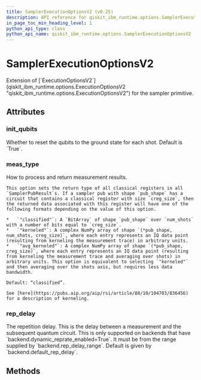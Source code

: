 ```yaml
---
title: SamplerExecutionOptionsV2 (v0.25)
description: API reference for qiskit_ibm_runtime.options.SamplerExecutionOptionsV2 in qiskit-ibm-runtime v0.25
in_page_toc_min_heading_level: 1
python_api_type: class
python_api_name: qiskit_ibm_runtime.options.SamplerExecutionOptionsV2
---
```


# SamplerExecutionOptionsV2

<Class id="qiskit_ibm_runtime.options.SamplerExecutionOptionsV2" isDedicatedPage={true} github="https://github.com/Qiskit/qiskit-ibm-runtime/tree/stable/0.25/qiskit_ibm_runtime/options/sampler_execution_options.py#L19-L51" signature="SamplerExecutionOptionsV2(*args, **kwargs)" modifiers="class">
  Extension of [`ExecutionOptionsV2`](qiskit_ibm_runtime.options.ExecutionOptionsV2 "qiskit_ibm_runtime.options.ExecutionOptionsV2") for the sampler primitive.

  ## Attributes

  ### init\_qubits

  <Attribute id="qiskit_ibm_runtime.options.SamplerExecutionOptionsV2.init_qubits" attributeTypeHint="UnsetType | bool" attributeValue="Unset">
    Whether to reset the qubits to the ground state for each shot. Default is `True`.
  </Attribute>

  ### meas\_type

  <Attribute id="qiskit_ibm_runtime.options.SamplerExecutionOptionsV2.meas_type" attributeTypeHint="UnsetType | Literal['classified', 'kerneled', 'avg_kerneled']" attributeValue="Unset">
    How to process and return measurement results.

    This option sets the return type of all classical registers in all `SamplerPubResult`s. If a sampler pub with shape `pub_shape` has a circuit that contains a classical register with size `creg_size`, then the returned data associated with this register will have one of the following formats depending on the value of this option.

    *   `"classified"`: A `BitArray` of shape `pub_shape` over `num_shots` with a number of bits equal to `creg_size`.
    *   `"kerneled"`: A complex NumPy array of shape `(*pub_shape, num_shots, creg_size)`, where each entry represents an IQ data point (resulting from kerneling the measurement trace) in arbitrary units.
    *   `"avg_kerneled"`: A complex NumPy array of shape `(*pub_shape, creg_size)`, where each entry represents an IQ data point (resulting from kerneling the measurement trace and averaging over shots) in arbitrary units. This option is equivalent to selecting `"kerneled"` and then averaging over the shots axis, but requires less data bandwidth.

    Default: “classified”.

    See [here](https://pubs.aip.org/aip/rsi/article/88/10/104703/836456) for a description of kerneling.
  </Attribute>

  ### rep\_delay

  <Attribute id="qiskit_ibm_runtime.options.SamplerExecutionOptionsV2.rep_delay" attributeTypeHint="UnsetType | float" attributeValue="Unset">
    The repetition delay. This is the delay between a measurement and the subsequent quantum circuit. This is only supported on backends that have `backend.dynamic_reprate_enabled=True`. It must be from the range supplied by `backend.rep_delay_range`. Default is given by `backend.default_rep_delay`.
  </Attribute>

  ## Methods
</Class>

